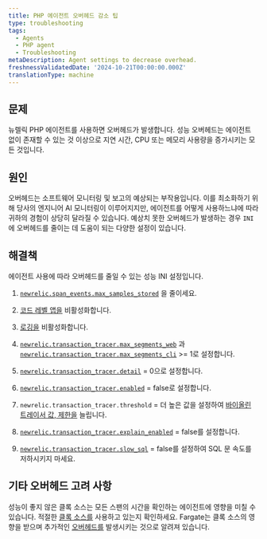 ```yaml
---
title: PHP 에이전트 오버헤드 감소 팁
type: troubleshooting
tags:
  - Agents
  - PHP agent
  - Troubleshooting
metaDescription: Agent settings to decrease overhead.
freshnessValidatedDate: '2024-10-21T00:00:00.000Z'
translationType: machine
---
```


## 문제

뉴렐릭 PHP 에이전트를 사용하면 오버헤드가 발생합니다. 성능 오버헤드는 에이전트 없이 존재할 수 있는 것 이상으로 지연 시간, CPU 또는 메모리 사용량을 증가시키는 모든 것입니다.

## 원인

오버헤드는 소프트웨어 모니터링 및 보고의 예상되는 부작용입니다. 이를 최소화하기 위해 당사의 엔지니어 AI 모니터링이 이루어지지만, 에이전트를 어떻게 사용하느냐에 따라 귀하의 경험이 상당히 달라질 수 있습니다. 예상치 못한 오버헤드가 발생하는 경우 `INI` 에 오버헤드를 줄이는 데 도움이 되는 다양한 설정이 있습니다.

## 해결책

에이전트 사용에 따라 오버헤드를 줄일 수 있는 성능 INI 설정입니다.

1. [`newrelic.span_events.max_samples_stored`](/docs/apm/agents/php-agent/configuration/php-agent-configuration/#inivar-span-events-max-samples-stored) 을 줄이세요.

2. [코드 레벨 앱을](/docs/apm/agents/php-agent/configuration/php-agent-configuration/#inivar-code-level-metrics) 비활성화합니다.

3. [로깅을](/docs/apm/agents/php-agent/configuration/php-agent-configuration/#log-forwarding) 비활성화합니다.

4. [`newrelic.transaction_tracer.max_segments_web`](/docs/apm/agents/php-agent/configuration/php-agent-configuration/#inivar-tt-maxsegweb) 과 [`newrelic.transaction_tracer.max_segments_cli`](/docs/apm/agents/php-agent/configuration/php-agent-configuration/#inivar-tt-maxsegcli) &gt;= 1로 설정합니다.

5. [`newrelic.transaction_tracer.detail`](/docs/apm/agents/php-agent/configuration/php-agent-configuration/#inivar-tt-detail) = 0으로 설정합니다.

6. [`newrelic.transaction_tracer.enabled`](/docs/agents/php-agent/configuration/php-agent-configuration#inivar-tt-enabled) = false로 설정합니다.

7. `newrelic.transaction_tracer.threshold` = 더 높은 값을 설정하여 [바이올린 트레이서 값, 제한을](/docs/agents/php-agent/configuration/php-agent-configuration#inivar-tt-threshold) 늘립니다.

8. [`newrelic.transaction_tracer.explain_enabled`](/docs/agents/php-agent/configuration/php-agent-configuration#inivar-tt-explain-enabled) = false를 설정합니다.

9. [`newrelic.transaction_tracer.slow_sql`](/docs/agents/php-agent/configuration/php-agent-configuration#inivar-tt-slowsql) = false를 설정하여 SQL 문 속도를 저하시키지 마세요.

## 기타 오버헤드 고려 사항

성능이 좋지 않은 클록 소스는 모든 스팬의 시간을 확인하는 에이전트에 영향을 미칠 수 있습니다. 적절한 [클록 소스를](https://forum.newrelic.com/s/hubtopic/aAX8W0000008a7rWAA/relic-solution-php-agent-cpu-overhead-tips) 사용하고 있는지 확인하세요. Fargate는 클록 소스의 영향을 받으며 추가적인 [오버헤드를](/docs/apm/agents/php-agent/troubleshooting/fargate-nitro-clock-performance-impact/) 발생시키는 것으로 알려져 있습니다.